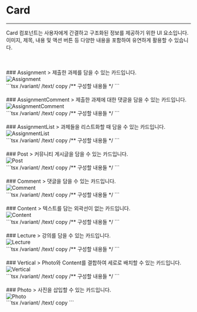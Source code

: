 

# Card
---
Card 컴포넌트는 사용자에게 간결하고 구조화된 정보를 제공하기 위한 UI 요소입니다. 이미지, 제목, 내용 및 액션 버튼 등 다양한 내용을 포함하여 유연하게 활용할 수 있습니다.

<br />
<br />
### Assignment
> 제출한 과제를 담을 수 있는 카드입니다.
<br />
<div style={{ border: "0.5px solid gray", borderRadius: "8px", display: "flex", justifyContent: "center", alignItems: "center", padding: "32px" }}>
<Image src="/Assignment.svg" alt="Assignment" width={423} height={50}  />
</div>
```tsx /variant/ /text/ copy
<Card CardType="Assignment">
  /** 구성할 내용들 */
</Card>
```
<br />
<br />
### AssignmentComment
> 제출한 과제에 대한 댓글을 담을 수 있는 카드입니다.
<br />
<div style={{ border: "0.5px solid gray", borderRadius: "8px", display: "flex", justifyContent: "center", alignItems: "center", padding: "32px" }}>
<Image src="/AssignmentComment.svg" alt="AssignmentComment" width={423} height={50}  />
</div>
```tsx /variant/ /text/ copy
<Card CardType="AssignmentComment">
  /** 구성할 내용들 */
</Card>
```
<br />
<br />
### AssignmentList
> 과제들을 리스트화할 때 담을 수 있는 카드입니다.
<br />
<div style={{ border: "0.5px solid gray", borderRadius: "8px", display: "flex", justifyContent: "center", alignItems: "center", padding: "32px" }}>
<Image src="/AssignmentList.svg" alt="AssignmentList" width={423} height={50}  />
</div>
```tsx /variant/ /text/ copy
<Card CardType="AssignmentList">
  /** 구성할 내용들 */
</Card>
```
<br />
<br />
### Post
> 커뮤니티 게시글을 담을 수 있는 카드입니다.
<br />
<div style={{ border: "0.5px solid gray", borderRadius: "8px", display: "flex", justifyContent: "center", alignItems: "center", padding: "32px" }}>
<Image src="/Post.svg" alt="Post" width={423} height={50}  />
</div>
```tsx /variant/ /text/ copy
<Card CardType="Post">
  /** 구성할 내용들 */
</Card>
```
<br />
<br />
### Comment
> 댓글을 담을 수 있는 카드입니다.
<br />
<div style={{ border: "0.5px solid gray", borderRadius: "8px", display: "flex", justifyContent: "center", alignItems: "center", padding: "32px" }}>
<Image src="/Comment.svg" alt="Comment" width={423} height={50}  />
</div>
```tsx /variant/ /text/ copy
<Card CardType="Comment">
  /** 구성할 내용들 */
</Card>
```
<br />
<br />
### Content
> 텍스트를 담는 외곽선이 없는 카드입니다.
<br />

<div style={{ border: "0.5px solid gray", borderRadius: "8px", display: "flex", justifyContent: "center", alignItems: "center", padding: "32px" }}>
<Image src="/Content.svg" alt="Content" width={200} height={50}  />
</div>
```tsx /variant/ /text/ copy  
<Card CardType="Content">
  /** 구성할 내용들 */
</Card>
```
<br />
<br />
### Lecture
> 강의를 담을 수 있는 카드입니다. 
<br />

<div style={{ border: "0.5px solid gray", borderRadius: "8px", display: "flex", justifyContent: "center", alignItems: "center", padding: "32px" }}>
<Image src="/Lecture.svg" alt="Lecture" width={423} height={50}  />
</div>
```tsx /variant/ /text/ copy
<Card CardType="Lecture">
  /** 구성할 내용들 */
</Card>
```
<br />
<br />
### Vertical
> Photo와 Content를 결합하여 세로로 배치할 수 있는 카드입니다.
<br />

<div style={{ border: "0.5px solid gray", borderRadius: "8px", display: "flex", justifyContent: "center", alignItems: "center", padding: "32px" }}>
<Image src="/Vertical.png" alt="Vertical" width={150} height={50}  />
</div>
```tsx /variant/ /text/ copy
<Card CardType="Vertical">
  /** 구성할 내용들 */
</Card>
```
<br />
<br />
### Photo
> 사진을 삽입할 수 있는 카드입니다.
<br />

<div style={{ border: "0.5px solid gray", borderRadius: "8px", display: "flex", justifyContent: "center", alignItems: "center", padding: "32px" }}>
<Image src="/Photo.svg" alt="Photo" width={150} height={50}  />
</div>
```tsx /variant/ /text/ copy
<Photo 
  src="사진 주소" 
  width={245} 
  height={145} 
  alt="강의"
/>
```
<br />
<br />
